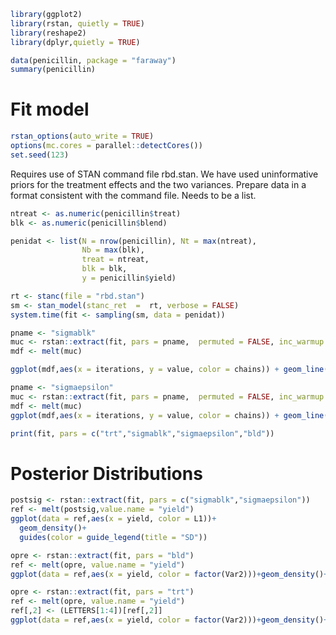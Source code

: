 ```r
library(ggplot2)
library(rstan, quietly = TRUE)
library(reshape2)
library(dplyr,quietly = TRUE)
```

```r
data(penicillin, package = "faraway")
summary(penicillin)

```

# Fit model

```r
rstan_options(auto_write = TRUE)
options(mc.cores = parallel::detectCores())
set.seed(123)
```



Requires use of STAN command file rbd.stan. We have used uninformative priors for the treatment effects and the two variances. Prepare data in a format consistent with the command file. Needs to be a list.

```r
ntreat <- as.numeric(penicillin$treat)
blk <- as.numeric(penicillin$blend)

penidat <- list(N = nrow(penicillin), Nt = max(ntreat),
                Nb = max(blk),
                treat = ntreat,
                blk = blk,
                y = penicillin$yield)
```

```r
rt <- stanc(file = "rbd.stan")
sm <- stan_model(stanc_ret  =  rt, verbose = FALSE)
system.time(fit <- sampling(sm, data = penidat))
```


```r

pname <- "sigmablk"
muc <- rstan::extract(fit, pars = pname,  permuted = FALSE, inc_warmup = FALSE)
mdf <- melt(muc)

ggplot(mdf,aes(x = iterations, y = value, color = chains)) + geom_line() + ylab(mdf$parameters[1])

```

```r
pname <- "sigmaepsilon"
muc <- rstan::extract(fit, pars = pname,  permuted = FALSE, inc_warmup = FALSE)
mdf <- melt(muc)
ggplot(mdf,aes(x = iterations, y = value, color = chains)) + geom_line() + ylab(mdf$parameters[1])
```

```r
print(fit, pars = c("trt","sigmablk","sigmaepsilon","bld"))
```


# Posterior Distributions

```r
postsig <- rstan::extract(fit, pars = c("sigmablk","sigmaepsilon"))
ref <- melt(postsig,value.name = "yield")
ggplot(data = ref,aes(x = yield, color = L1))+
  geom_density()+
  guides(color = guide_legend(title = "SD"))

```

```r

opre <- rstan::extract(fit, pars = "bld")
ref <- melt(opre, value.name = "yield")
ggplot(data = ref,aes(x = yield, color = factor(Var2)))+geom_density()+guides(color = guide_legend(title = "blend"))

```


```r
opre <- rstan::extract(fit, pars = "trt")
ref <- melt(opre, value.name = "yield")
ref[,2] <- (LETTERS[1:4])[ref[,2]]
ggplot(data = ref,aes(x = yield, color = factor(Var2)))+geom_density()+guides(color = guide_legend(title = "treatment"))

```
